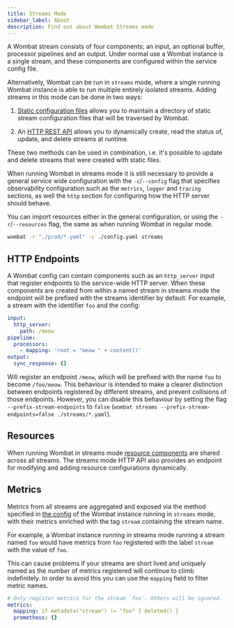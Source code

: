 ```yaml
---
title: Streams Mode
sidebar_label: About
description: Find out about Wombat Streams mode
---
```


A Wombat stream consists of four components; an input, an optional buffer, processor pipelines and an output. Under normal use a Wombat instance is a single stream, and these components are configured within the service config file.

Alternatively, Wombat can be run in `streams` mode, where a single running Wombat instance is able to run multiple entirely isolated streams. Adding streams in this mode can be done in two ways:

1. [Static configuration files][static-files] allows you to maintain a directory of static stream configuration files that will be traversed by Wombat.

2. An [HTTP REST API][rest-api] allows you to dynamically create, read the status of, update, and delete streams at runtime.

These two methods can be used in combination, i.e. it's possible to update and delete streams that were created with static files.

When running Wombat in streams mode it is still necessary to provide a general service wide configuration with the `-c`/`--config` flag that specifies observability configuration such as the `metrics`, `logger` and `tracing` sections, as well the `http` section for configuring how the HTTP server should behave.

You can import resources either in the general configuration, or using the `-r`/`--resources` flag, the same as when running Wombat in regular mode.

```sh
wombat -r "./prod/*.yaml" -c ./config.yaml streams
```

## HTTP Endpoints

A Wombat config can contain components such as an `http_server` input that register endpoints to the service-wide HTTP server. When these components are created from within a named stream in streams mode the endpoint will be prefixed with the streams identifier by default. For example, a stream with the identifier `foo` and the config:

```yaml
input:
  http_server:
    path: /meow
pipeline:
  processors:
    - mapping: 'root = "meow " + content()'
output:
  sync_response: {}
```

Will register an endpoint `/meow`, which will be prefixed with the name `foo` to become `/foo/meow`. This behaviour is intended to make a clearer distinction between endpoints registered by different streams, and prevent collisions of those endpoints. However, you can disable this behaviour by setting the flag `--prefix-stream-endpoints` to `false` (`wombat streams --prefix-stream-endpoints=false ./streams/*.yaml`).

## Resources

When running Wombat in streams mode [resource components][resources] are shared across all streams. The streams mode HTTP API also provides an endpoint for modifying and adding resource configurations dynamically.

## Metrics

Metrics from all streams are aggregated and exposed via the method specified in [the config][metrics] of the Wombat instance running in `streams` mode, with their metrics enriched with the tag `stream` containing the stream name.

For example, a Wombat instance running in streams mode running a stream named `foo` would have metrics from `foo` registered with the label `stream` with the value of `foo`.

This can cause problems if your streams are short lived and uniquely named as the number of metrics registered will continue to climb indefinitely. In order to avoid this you can use the `mapping` field to filter metric names.

```yaml
# Only register metrics for the stream `foo`. Others will be ignored.
metrics:
  mapping: if metadata("stream") != "foo" { deleted() }
  prometheus: {}
```

[static-files]: /docs/guides/streams_mode/using_config_files
[rest-api]: /docs/guides/streams_mode/using_rest_api
[metrics]: /docs/components/metrics/about
[resources]: /docs/configuration/resources
